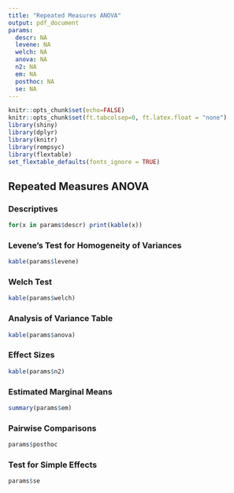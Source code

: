 ```yaml
---
title: "Repeated Measures ANOVA"
output: pdf_document
params:
  descr: NA
  levene: NA
  welch: NA
  anova: NA
  n2: NA
  em: NA
  posthoc: NA
  se: NA
---
```


```r
knitr::opts_chunk$set(echo=FALSE)
knitr::opts_chunk$set(ft.tabcolsep=0, ft.latex.float = "none")
library(shiny)
library(dplyr)
library(knitr)
library(rempsyc)
library(flextable)
set_flextable_defaults(fonts_ignore = TRUE)
```

## Repeated Measures ANOVA

### Descriptives
```r
for(x in params$descr) print(kable(x))
```

### Levene's Test for Homogeneity of Variances
```r
kable(params$levene)
```

### Welch Test
```r
kable(params$welch)
```

### Analysis of Variance Table
```r
kable(params$anova)
```

### Effect Sizes
```r
kable(params$n2)
```

### Estimated Marginal Means
```r
summary(params$em)
```

### Pairwise Comparisons
```r
params$posthoc
```

### Test for Simple Effects
```r
params$se
```